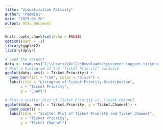 ---
title: "Visualization Activity"
author: "Padmini"
date: "2023-06-26"
output: html_document
---

```{r, include=FALSE, message=FALSE, results=TRUE}
knitr::opts_chunk$set(echo = FALSE)
options(warn = -1)
library(ggplot2)
library(dplyr)
```

```{r}
# Load the dataset
data <- read.csv("C:\\Users\\Dell\\Downloads\\customer_support_tickets.csv")
# Plot a histogram of the "Ticket Priority" variable
ggplot(data, aes(x = Ticket.Priority)) +
  geom_bar(fill = "red", color = "black") +
  labs(title = "Histogram of Ticket Priority Distribution",
       x = "Ticket Priority",
       y = "Count")

# Plot a scatter plot of Ticket Priority vs. Ticket Channel
ggplot(data, aes(x = Ticket.Priority, y = Ticket.Channel)) +
  geom_point() +
  labs(title = "Scatter Plot of Ticket Priority and Ticket Channel",
       x = "Ticket Priority",
       y = "Ticket Channel")
```

